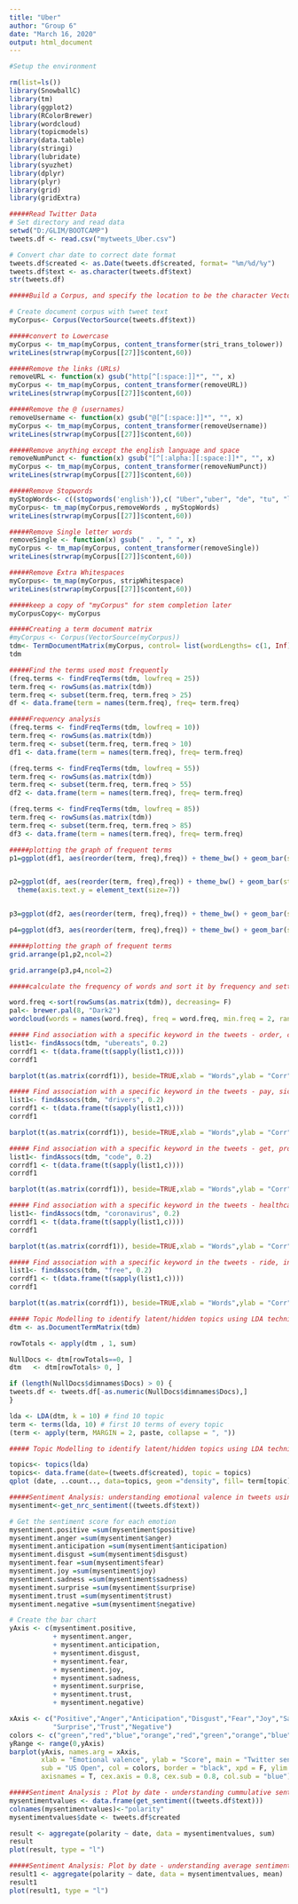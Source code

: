 ---
title: "Uber"
author: "Group 6"
date: "March 16, 2020"
output: html_document
---


```{r ,c1}

#Setup the environment

rm(list=ls())
library(SnowballC)
library(tm)
library(ggplot2)
library(RColorBrewer)
library(wordcloud)
library(topicmodels)
library(data.table)
library(stringi)
library(lubridate)
library(syuzhet)
library(dplyr)
library(plyr)
library(grid)
library(gridExtra)

```


```{r ,c2}
#####Read Twitter Data
# Set directory and read data
setwd("D:/GLIM/BOOTCAMP")
tweets.df <- read.csv("mytweets_Uber.csv")

# Convert char date to correct date format
tweets.df$created <- as.Date(tweets.df$created, format= "%m/%d/%y")
tweets.df$text <- as.character(tweets.df$text)
str(tweets.df)

```

```{r ,c3}
#####Build a Corpus, and specify the location to be the character Vectors  

# Create document corpus with tweet text
myCorpus<- Corpus(VectorSource(tweets.df$text)) 

```

```{r ,c4}
#####convert to Lowercase  
myCorpus <- tm_map(myCorpus, content_transformer(stri_trans_tolower))
writeLines(strwrap(myCorpus[[27]]$content,60))

```



```{r ,c5}
#####Remove the links (URLs)  
removeURL <- function(x) gsub("http[^[:space:]]*", "", x)  
myCorpus <- tm_map(myCorpus, content_transformer(removeURL))
writeLines(strwrap(myCorpus[[27]]$content,60))


```

```{r ,c6}
#####Remove the @ (usernames)
removeUsername <- function(x) gsub("@[^[:space:]]*", "", x)  
myCorpus <- tm_map(myCorpus, content_transformer(removeUsername))
writeLines(strwrap(myCorpus[[27]]$content,60))


```

```{r ,c7}
#####Remove anything except the english language and space  
removeNumPunct <- function(x) gsub("[^[:alpha:][:space:]]*", "", x)   
myCorpus <- tm_map(myCorpus, content_transformer(removeNumPunct))
writeLines(strwrap(myCorpus[[27]]$content,60))


```

```{r ,c8}
#####Remove Stopwords 
myStopWords<- c((stopwords('english')),c( "Uber","uber", "de", "tu", "lyft", "take", "cuenta", "quedownload", "ufaufa", "su", "dale", "trabajo", "please", "amigos","ufuber","lleguen","desonto","como", "dont" ,"cabify", "ganhe","pop", "espa", "first",  "foto", "use" , "uuu" , "conta", "didi", "dans", "ubica", "em", "uuuuduu" , "todos", "monitoreando", "dog", "ufufe", "uuuuuu" , "udeuuuufubuauaueuu", "corn","libertyautosa","gratuito", "ubervaledesconto", "te" , "cloth" , "driving","airbnb", "manual", "furys", "fiesta" , "uauucuuuuueubuub", "km", "sx", "now","blind", "pour" , "via" , "ufufe", "seguros", "house", "sin", "gustaria", "dale", "just","ueubufcucuuffuuuuber","uecaueueueufucufuucuucaueuaeatspyvev","eats","ueududeuceuuc","im","rt","los","nueva","para","ubereng","muitos","uufubuauaueuu","ufuf","toyota","ufuf","por","na","uu","uffe","pe","vtc","u","sua","gig","las","covidufc","les","del","el","can","ube","people","dm","uaufcudufcuaufcuc", "eatsmhhtgue","e","la","ufe","amp","al","en","uf","le","si", "uuuu", "un", "es", "viaje","lyftuf","ufa","uba", "taxiuaufcudufcubfuafubufcuduecbuafufcudduf", "ubertaxi", "uduecbubufcucufxu", "uduedueufcubueufubufcuc", "uduedueufcubueufubufcucububuubueueauuuuufuuuu", "uufduuubu", "uuuuueuuueueca","veracidad","aarontue","us","vs","ia","ne","despidien","código", "recuerdas","gratis", "esta","codigo", "creditos","dinheiro", "covid", "con" , "sur", "votre", "première", "commande", "avec", "profitezen", "uaufef","quieres","censura","que","mi","cómodos","conductores", "uafufcudduf", "uberu", "eatspmsfj", "ucubfucuefudubereatsueuuuauduedueubufcucuuu", "uffufuauuud","kiedy","casa", "accès", "actualité", "florent", "larrêt", "lavocat", "libre", "linterview","udeuu", "gigeconomy", "ubereatsuduue", "pas", "udbufubufcuc", "udbufubufcucucrvggeuduuub", "uuucufuucueu" , "uua" ,"makinen", "pracowac", "tommi","rancisco", "san", "acuerdo", "autorizado", "uaufcudufcubfuafubufc","kapten", "ubered", "estamos","viajes",                "usa" , "y", "ho" , "cupom", "se","ya","bqp","xa","ahmed", "miguelt"," eatsbcysg", "veut", "liamgl","udude", "ueatscegbgbu", "ueatsuyfaaru", "eatshymzg", "ubereatsufd", "desconto", "vc", "corrida", "idlq", "mxplcv", "yvveyu", "zaczyna","funnyaf" ,"uubueufubbucucuufufuf", "uubereatsuubuuf", "taxifybolt","uceuubuubuuduedueufcubueufubufcucuuubuubuu", "uduuubuueubuceuubuuubufcucuubuubuuuuuuuuu", "ma", "gt", "manera", "uueubufcucuuffuuuber", "w","ppl", "uduedueufcubueuf","uoffueuduedueufcubueufubufcucubuauaueu", "womans", "aur", "kahi","orlando", "boston"  ))
myCorpus<- tm_map(myCorpus,removeWords , myStopWords) 
writeLines(strwrap(myCorpus[[27]]$content,60))


```

```{r ,c9}
#####Remove Single letter words  
removeSingle <- function(x) gsub(" . ", " ", x)   
myCorpus <- tm_map(myCorpus, content_transformer(removeSingle))
writeLines(strwrap(myCorpus[[27]]$content,60))

```

```{r ,c10}
#####Remove Extra Whitespaces  
myCorpus<- tm_map(myCorpus, stripWhitespace)
writeLines(strwrap(myCorpus[[27]]$content,60))

```

```{r ,c11}
#####keep a copy of "myCorpus" for stem completion later 
myCorpusCopy<- myCorpus

```

```{r ,c12}
#####Creating a term document matrix
#myCorpus <- Corpus(VectorSource(myCorpus))
tdm<- TermDocumentMatrix(myCorpus, control= list(wordLengths= c(1, Inf)))
tdm

```


```{r ,c13}
#####Find the terms used most frequently
(freq.terms <- findFreqTerms(tdm, lowfreq = 25))
term.freq <- rowSums(as.matrix(tdm))
term.freq <- subset(term.freq, term.freq > 25)
df <- data.frame(term = names(term.freq), freq= term.freq)


```


```{r ,c14}
#####Frequency analysis
(freq.terms <- findFreqTerms(tdm, lowfreq = 10))
term.freq <- rowSums(as.matrix(tdm))
term.freq <- subset(term.freq, term.freq > 10)
df1 <- data.frame(term = names(term.freq), freq= term.freq)

(freq.terms <- findFreqTerms(tdm, lowfreq = 55))
term.freq <- rowSums(as.matrix(tdm))
term.freq <- subset(term.freq, term.freq > 55)
df2 <- data.frame(term = names(term.freq), freq= term.freq)

(freq.terms <- findFreqTerms(tdm, lowfreq = 85))
term.freq <- rowSums(as.matrix(tdm))
term.freq <- subset(term.freq, term.freq > 85)
df3 <- data.frame(term = names(term.freq), freq= term.freq)


```


```{r ,c15}
#####plotting the graph of frequent terms
p1=ggplot(df1, aes(reorder(term, freq),freq)) + theme_bw() + geom_bar(stat = "identity")  + coord_flip() +labs(list(title="@10", x="Terms", y="Term Counts")) + theme(axis.text.y = element_text(size=7))


p2=ggplot(df, aes(reorder(term, freq),freq)) + theme_bw() + geom_bar(stat = "identity")  + coord_flip() +labs(list(title="@25", x="Terms", y="Term Counts"))+
  theme(axis.text.y = element_text(size=7))


p3=ggplot(df2, aes(reorder(term, freq),freq)) + theme_bw() + geom_bar(stat = "identity")  + coord_flip() +labs(list(title="@55", x="Terms", y="Term Counts"))

p4=ggplot(df3, aes(reorder(term, freq),freq)) + theme_bw() + geom_bar(stat = "identity")  + coord_flip() +labs(list(title="@85", x="Terms", y="Term Counts"))


```

```{r ,c16}
#####plotting the graph of frequent terms
grid.arrange(p1,p2,ncol=2)


```



```{r ,c17}
grid.arrange(p3,p4,ncol=2)


```

```{r ,c18}
#####calculate the frequency of words and sort it by frequency and setting up the Wordcloud

word.freq <-sort(rowSums(as.matrix(tdm)), decreasing= F)
pal<- brewer.pal(8, "Dark2")
wordcloud(words = names(word.freq), freq = word.freq, min.freq = 2, random.order = F, colors = pal, max.words = 90)


```

```{r ,c19}
##### Find association with a specific keyword in the tweets - order, code
list1<- findAssocs(tdm, "ubereats", 0.2)
corrdf1 <- t(data.frame(t(sapply(list1,c))))
corrdf1

barplot(t(as.matrix(corrdf1)), beside=TRUE,xlab = "Words",ylab = "Corr",col = "blue",main = "ubereats",border = "black")

```

```{r ,c20}
##### Find association with a specific keyword in the tweets - pay, sick, cloud
list1<- findAssocs(tdm, "drivers", 0.2)
corrdf1 <- t(data.frame(t(sapply(list1,c))))
corrdf1

barplot(t(as.matrix(corrdf1)), beside=TRUE,xlab = "Words",ylab = "Corr",col = "blue",main = "drivers",border = "black")

```

```{r ,c21}
##### Find association with a specific keyword in the tweets - get, promo, invite
list1<- findAssocs(tdm, "code", 0.2)
corrdf1 <- t(data.frame(t(sapply(list1,c))))
corrdf1

barplot(t(as.matrix(corrdf1)), beside=TRUE,xlab = "Words",ylab = "Corr",col = "blue",main = "code",border = "black")

```

```{r ,c22}
##### Find association with a specific keyword in the tweets - healthcare, outbreak
list1<- findAssocs(tdm, "coronavirus", 0.2)
corrdf1 <- t(data.frame(t(sapply(list1,c))))
corrdf1

barplot(t(as.matrix(corrdf1)), beside=TRUE,xlab = "Words",ylab = "Corr",col = "blue",main = "coronavirus",border = "black")

```

```{r ,c23}
##### Find association with a specific keyword in the tweets - ride, invite, code, app
list1<- findAssocs(tdm, "free", 0.2)
corrdf1 <- t(data.frame(t(sapply(list1,c))))
corrdf1

barplot(t(as.matrix(corrdf1)), beside=TRUE,xlab = "Words",ylab = "Corr",col = "blue",main = "free",border = "black")

```


```{r ,c24}
##### Topic Modelling to identify latent/hidden topics using LDA technique
dtm <- as.DocumentTermMatrix(tdm)

rowTotals <- apply(dtm , 1, sum)

NullDocs <- dtm[rowTotals==0, ]
dtm   <- dtm[rowTotals> 0, ]

if (length(NullDocs$dimnames$Docs) > 0) {
tweets.df <- tweets.df[-as.numeric(NullDocs$dimnames$Docs),]
}

lda <- LDA(dtm, k = 10) # find 10 topic
term <- terms(lda, 10) # first 10 terms of every topic
(term <- apply(term, MARGIN = 2, paste, collapse = ", "))

```

```{r ,c25}
##### Topic Modelling to identify latent/hidden topics using LDA technique

topics<- topics(lda)
topics<- data.frame(date=(tweets.df$created), topic = topics)
qplot (date, ..count.., data=topics, geom ="density", fill= term[topic], position="stack")
```

```{r ,c26}
#####Sentiment Analysis: understanding emotional valence in tweets using syuzhet
mysentiment<-get_nrc_sentiment((tweets.df$text))

# Get the sentiment score for each emotion
mysentiment.positive =sum(mysentiment$positive)
mysentiment.anger =sum(mysentiment$anger)
mysentiment.anticipation =sum(mysentiment$anticipation)
mysentiment.disgust =sum(mysentiment$disgust)
mysentiment.fear =sum(mysentiment$fear)
mysentiment.joy =sum(mysentiment$joy)
mysentiment.sadness =sum(mysentiment$sadness)
mysentiment.surprise =sum(mysentiment$surprise)
mysentiment.trust =sum(mysentiment$trust)
mysentiment.negative =sum(mysentiment$negative)

# Create the bar chart
yAxis <- c(mysentiment.positive,
           + mysentiment.anger,
           + mysentiment.anticipation,
           + mysentiment.disgust,
           + mysentiment.fear,
           + mysentiment.joy,
           + mysentiment.sadness,
           + mysentiment.surprise,
           + mysentiment.trust,
           + mysentiment.negative)

xAxis <- c("Positive","Anger","Anticipation","Disgust","Fear","Joy","Sadness",
           "Surprise","Trust","Negative")
colors <- c("green","red","blue","orange","red","green","orange","blue","green","red")
yRange <- range(0,yAxis)
barplot(yAxis, names.arg = xAxis, 
        xlab = "Emotional valence", ylab = "Score", main = "Twitter sentiment", 
        sub = "US Open", col = colors, border = "black", xpd = F, ylim = yRange,
        axisnames = T, cex.axis = 0.8, cex.sub = 0.8, col.sub = "blue")

```
```{r ,c27}
#####Sentiment Analysis : Plot by date - understanding cummulative sentiment score movement 
mysentimentvalues <- data.frame(get_sentiment((tweets.df$text)))
colnames(mysentimentvalues)<-"polarity"
mysentimentvalues$date <- tweets.df$created

result <- aggregate(polarity ~ date, data = mysentimentvalues, sum)
result
plot(result, type = "l")

```

```{r ,c28}
#####Sentiment Analysis: Plot by date - understanding average sentiment score movement 
result1 <- aggregate(polarity ~ date, data = mysentimentvalues, mean)
result1
plot(result1, type = "l")

```
